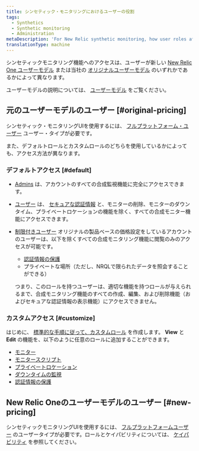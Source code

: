```yaml
---
title: シンセティック・モニタリングにおけるユーザーの役割
tags:
  - Synthetics
  - Synthetic monitoring
  - Administration
metaDescription: 'For New Relic synthetic monitoring, how user roles affect your access to features.'
translationType: machine
---
```


シンセティックモニタリング機能へのアクセスは、ユーザーが新しい [New Relic One ユーザーモデル](#new-pricing) または当社の [オリジナルユーザーモデル](#original-pricing) のいずれかであるかによって異なります。

ユーザーモデルの説明については、 [ユーザーモデル](/docs/accounts/original-accounts-billing/original-users-roles/overview-user-models) をご覧ください。

## 元のユーザーモデルのユーザー [#original-pricing]

シンセティック・モニタリングUIを使用するには、 [フルプラットフォーム・ユーザー](/docs/accounts/accounts-billing/new-relic-one-pricing-users/users-roles#user-type) ユーザー・タイプが必要です。

また、デフォルトロールとカスタムロールのどちらを使用しているかによっても、アクセス方法が異なります。

### デフォルトアクセス [#default]

* [Admins](/docs/accounts/original-accounts-billing/original-users-roles/users-roles-original-user-model#roles) は、アカウントのすべての合成監視機能に完全にアクセスできます。

* [ユーザー](/docs/accounts-partnerships/accounts/account-billing-usage/users-roles#roles) は、 [セキュアな認証情報](/docs/synthetics/new-relic-synthetics/using-monitors/secure-credentials-store-credentials-information-scripted-browsers) と、モニターの削除、モニターのダウンタイム、プライベートロケーションの機能を除く、すべての合成モニター機能にアクセスできます。

* [制限付きユーザー](/docs/accounts-partnerships/accounts/account-billing-usage/users-roles#roles) オリジナルの製品ベースの価格設定をしているアカウントのユーザーは、以下を除くすべての合成モニタリング機能に閲覧のみのアクセスが可能です。

  * [認証情報の保護](/docs/synthetics/new-relic-synthetics/using-monitors/secure-credentials-store-credentials-information-scripted-browsers)
  * プライベートな場所（ただし、NRQLで限られたデータを照会することができる）

  つまり、このロールを持つユーザーは、適切な機能を持つロールが与えられるまで、合成モニタリング機能のすべての作成、編集、および削除機能（およびセキュアな認証情報の表示機能）にアクセスできません。

### カスタムアクセス [#customize]

はじめに、 [標準的な手順に従って、カスタムロール](/docs/accounts/accounts/roles-permissions/add-roles-permissions#create/docs/accounts/accounts/roles-permissions/add-roles-permissions#create) を作成します。 **View** と **Edit** の機能を、以下のように任意のロールに追加することができます。

* [モニター](/docs/synthetics/new-relic-synthetics/using-monitors)
* [モニタースクリプト](/docs/synthetics/new-relic-synthetics/scripting-monitors/write-synthetics-api-tests)
* [プライベートロケーション](/docs/synthetics/new-relic-synthetics/private-locations/private-locations-overview-monitor-internal-sites-add-new-locations)
* [ダウンタイムの監視](/docs/synthetics/new-relic-synthetics/using-monitors/monitor-downtimes-disable-monitoring-during-scheduled-maintenance-times)
* [認証情報の保護](/docs/synthetics/new-relic-synthetics/using-monitors/secure-credentials-store-credentials-information-scripted-browsers)

## New Relic Oneのユーザーモデルのユーザー [#new-pricing]

シンセティックモニタリングUIを使用するには、 [フルプラットフォームユーザー](/docs/accounts/accounts-billing/new-relic-one-pricing-users/users-roles#user-type) のユーザータイプが必要です。ロールとケイパビリティについては、 [ケイパビリティ](/docs/accounts/accounts-billing/new-relic-one-user-management/user-management-concepts#capabilities) を参照してください。